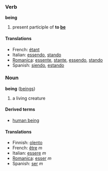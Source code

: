 ===Verb===
'''being'''

# present participle of '''to [[be]]'''

====Translations====
*French: [[étant]]
*Italian: [[essendo]], [[stando]]
*[[Romanica]]: [[essente]], [[stante]], [[essendo]], [[stando]]
*Spanish: [[siendo]], [[estando]]

===Noun===
'''being''' ([[beings]])

# a living creature

====Derived terms====
*[[human being]]

====Translations====
*Finnish: [[olento]]
*French: [[être]] ''m''
*Italian: [[essere]] ''m''
*[[Romanica]]: [[esser]] ''m''
*Spanish: [[ser]] ''m''